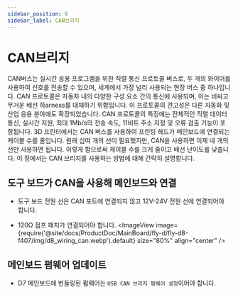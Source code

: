 ```yaml
---
sidebar_position: 6
sidebar_label: CAN브리지
---
```



# CAN브리지

CAN버스는 실시간 응용 프로그램을 위한 직렬 통신 프로토콜 버스로, 두 개의 와이어를 사용하여 신호를 전송할 수 있으며, 세계에서 가장 널리 사용되는 현장 버스 중 하나입니다. CAN 프로토콜은 자동차 내의 다양한 구성 요소 간의 통신에 사용되며, 이는 비싸고 무거운 배선 하arness를 대체하기 위함입니다. 이 프로토콜의 견고성은 다른 자동화 및 산업 응용 분야에도 확장되었습니다. CAN 프로토콜의 특징에는 전체적인 직렬 데이터 통신, 실시간 지원, 최대 1Mb/s의 전송 속도, 11비트 주소 지정 및 오류 검출 기능이 포함됩니다.
3D 프린터에서는 CAN 버스를 사용하여 프린팅 헤드가 메인보드에 연결되는 케이블 수를 줄입니다. 원래 십여 개의 선이 필요했지만, CAN을 사용하면 이제 네 개의 선만 사용하면 됩니다. 이렇게 함으로써 케이블 수를 크게 줄이고 배선 난이도를 낮춥니다.
이 장에서는 CAN 브리지를 사용하는 방법에 대해 간략히 설명합니다.

## 도구 보드가 CAN을 사용해 메인보드와 연결

* 도구 보드 전원 선은 CAN 포트에 연결되지 않고 12V-24V 전원 선에 연결되어야 합니다.
    
* 120Ω 점프 패치가 연결되어야 합니다.
    <ImageView image={require('@site/docs/ProductDoc/MainBoard/fly-d/fly-d8-f407/img/d8_wiring_can.webp').default} size="80%" align="center" />

## 메인보드 펌웨어 업데이트

* D7 메인보드에 번들링된 펌웨어는 `USB CAN 브리지 펌웨어 설정`이어야 합니다.

    <GetCanbusUUID />